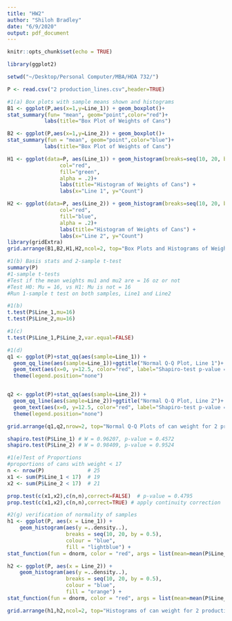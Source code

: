 ```yaml
---
title: "HW2"
author: "Shiloh Bradley"
date: "6/9/2020"
output: pdf_document
---
```


```r
knitr::opts_chunk$set(echo = TRUE)

library(ggplot2)

setwd("~/Desktop/Personal Computer/MBA/HOA 732/")
```

```r
P <- read.csv("2 production_lines.csv",header=TRUE)

#1(a) Box plots with sample means shown and histograms
B1 <- ggplot(P,aes(x=1,y=Line_1)) + geom_boxplot()+
stat_summary(fun= "mean", geom="point",color="red")+
            labs(title="Box Plot of Weights of Cans") 

B2 <- ggplot(P,aes(x=1,y=Line_2)) + geom_boxplot()+
stat_summary(fun = "mean", geom="point",color="blue")+
            labs(title="Box Plot of Weights of Cans") 

H1 <- ggplot(data=P, aes(Line_1)) + geom_histogram(breaks=seq(10, 20, by = 1), 
                 col="red", 
                 fill="green", 
                 alpha = .2)+
                 labs(title="Histogram of Weights of Cans") +
                 labs(x="Line 1", y="Count") 

H2 <- ggplot(data=P, aes(Line_2)) + geom_histogram(breaks=seq(10, 20, by = 1), 
                 col="red", 
                 fill="blue", 
                 alpha = .2)+
                 labs(title="Histogram of Weights of Cans") +
                 labs(x="Line 2", y="Count") 
library(gridExtra)
grid.arrange(B1,B2,H1,H2,ncol=2, top="Box Plots and Histograms of Weights of Cans\nfrom the 2 production lines")
```

```r
#1(b) Basis stats and 2-sample t-test 
summary(P)
#1-sample t-tests
#Test if the mean weights mu1 and mu2 are = 16 oz or not
#Test H0: Mu = 16, vs H1: Mu is not = 16
#Run 1-sample t test on both samples, Line1 and Line2
```

```r
#1(b)
t.test(P$Line_1,mu=16)
t.test(P$Line_2,mu=16)
```

```r
#1(c)
t.test(P$Line_1,P$Line_2,var.equal=FALSE)

#1(d)
q1 <- ggplot(P)+stat_qq(aes(sample=Line_1)) + 
  geom_qq_line(aes(sample=Line_1))+ggtitle("Normal Q-Q Plot, Line 1")+
  geom_text(aes(x=0, y=12.5, color="red", label="Shapiro-test p-value = 0.4572"))+
  theme(legend.position="none")


q2 <- ggplot(P)+stat_qq(aes(sample=Line_2)) + 
  geom_qq_line(aes(sample=Line_2))+ggtitle("Normal Q-Q Plot, Line 2")+
  geom_text(aes(x=0, y=12.5, color="red", label="Shapiro-test p-value = 0.9524"))+
  theme(legend.position="none")

grid.arrange(q1,q2,nrow=2, top="Normal Q-Q Plots of can weight for 2 production lines")

shapiro.test(P$Line_1) # W = 0.96207, p-value = 0.4572
shapiro.test(P$Line_2) # W = 0.98409, p-value = 0.9524
```

```r
#1(e)Test of Proportions
#proportions of cans with weight < 17
n <- nrow(P)              # 25
x1 <- sum(P$Line_1 < 17)  # 19
x2 <- sum(P$Line_2 < 17)  # 21

prop.test(c(x1,x2),c(n,n),correct=FALSE)  # p-value = 0.4795
prop.test(c(x1,x2),c(n,n),correct=TRUE) # apply continuity correction
``` 

```r
#2(g) verification of normality of samples
h1 <- ggplot(P, aes(x = Line_1)) + 
    geom_histogram(aes(y =..density..),
                   breaks = seq(10, 20, by = 0.5), 
                   colour = "blue", 
                   fill = "lightblue") +
stat_function(fun = dnorm, color = "red", args = list(mean=mean(P$Line_1),sd=sd(P$Line_1)))

h2 <- ggplot(P, aes(x = Line_2)) + 
    geom_histogram(aes(y =..density..),
                   breaks = seq(10, 20, by = 0.5), 
                   colour = "blue", 
                   fill = "orange") +
stat_function(fun = dnorm, color = "red", args = list(mean=mean(P$Line_2),sd=sd(P$Line_2)))

grid.arrange(h1,h2,ncol=2, top="Histograms of can weight for 2 production lines")
```
                  